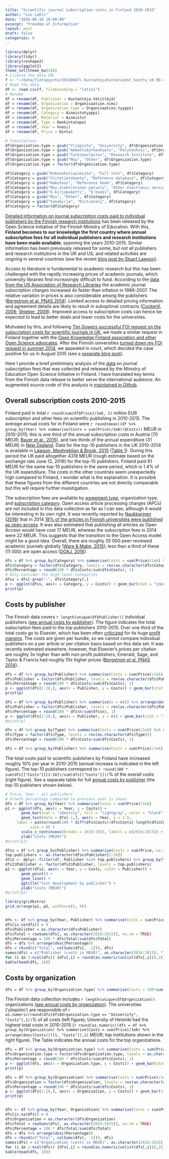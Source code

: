 ```yaml
---
title: "Scientific journal subscription costs in Finland 2010-2015"
author: "Leo Lahti"
date: "2016-06-10 18:00:00"
excerpt: "Freedom of Information"
layout: post
draft: false
categories: R
---
```



```r
library(dplyr)
library(tidyr)
library(reshape2)
library(ggplot2)
theme_set(theme_bw(20))
# License fee data URL
f <- "~/data/Tietopyynto/20160607\ Kustantajahintatiedot_koottu_v0.99.csv"
# Read the data
df <- read.csv(f, fileEncoding = "latin1")
# Rename
df = rename(df, Publisher = Kustantaja.Välittäjä)
df = rename(df, Organization = Organisaation.nimi)
df = rename(df, Organization.type = Organisaation.tyyppi)
df = rename(df, Category = Aineistotyyppi)
df = rename(df, Material = Aineisto)
df = rename(df, Type = Hankintatapa)
df = rename(df, Year = Vuosi)
df = rename(df, Price = Hinta)

# Translations
df$Organization.type = gsub("Yliopisto", "University", df$Organization.type)
df$Organization.type = gsub("Ammattikorkeakoulu", "Polytechnic", df$Organization.type)
df$Organization.type = gsub("Tutkimuslaitos", "Research Institute", df$Organization.type)
df$Organization.type = gsub("Muu", "Other", df$Organization.type)
df$Organization.type = factor(df$Organization.type)

df$Category = gsub("Kokotekstiaineisto", "Full text", df$Category)
df$Category = gsub("Viitetietokanta", "Reference database", df$Category)
df$Category = gsub("Hakuteos", "Reference book", df$Category)
df$Category = gsub("Muu elektroninen palvelu", "Other electronic service", df$Category)
df$Category = gsub("E-kirjapaketti", "E-books", df$Category)
df$Category = gsub("Muu", "Other", df$Category)
df$Category = gsub("Sanakirja", "Dictionary", df$Category)
df$Category = factor(df$Category)
```

[Detailed information on journal subscription costs paid to individual
publishers by the Finnish research institutions]() has been released
by the Open Science Initiative of the Finnish Ministry of
Education. With this, **Finland becomes to our knowledge the first
country where annual subscription fees for all individual publishers
and research institutions have been made available**, spanning the
years 2010-2015. Similar information has been previously released for
some, but not all publishers and research institutions in the UK and
US; and related activities are ongoing in several countries (see the
recent [blog post by Stuart
Lawson](http://stuartlawson.org/2016/06/publicly-available-data-on-international-journal-subscription-costs)).

Access to literature is fundamental to academic research but this has been challenged with the rapidly increasing prices of academic journals, which university libraries find increasingly difficult to fund. According to the [data from the US Association of Research Libraries](http://www.lib.washington.edu/scholpub/facts/economics) the academic journal subscription charges increased 4x faster than inflation in 1986-2007. The relative variation in prices is also considerable among the publishers  ([Bergstrom et al. PNAS 2014](http://www.econ.ucsb.edu/~tedb/Journals/PNAS-2014-Bergstrom-1403006111.pdf)). Limited access to detailed pricing information and agreement details are likely to result in suboptimal contracts ([Cockerill, 2006](https://olh.openlibhums.org/articles/10.16995/olh.72/#B7); [Shieber, 2009](https://olh.openlibhums.org/articles/10.16995/olh.72/#B66)). Improved access to subscription costs can hence be expected to lead to better deals and lower costs for the universities.

Motivated by this, and following [Tim Gowers successful FOI request on
the subscription costs for scientific journals in
UK](http://gowers.wordpress.com/2014/04/24/elsevier-journals-some-facts/),
we made a similar request in Finland together with the [Open Knowledge
Finland association and other Open Science
advocates](https://www.facebook.com/groups/241398182642057/permalink/411482855633588). After
the Finnish universities [turned down my FOI request in summer
2014](https://github.com/okffi-science/2014-tietopyynto-lisenssimaksut),
we appealed in court, which decided the case positive for us in August
2015 (see a [separate blog post]()).

Here I provide a brief preliminary analysis of the [data]() on journal
subscription fees that was collected and released by the Ministry of
Education Open Science Initiative in Finland. I have translated key
terms from the Finnish data release to better serve the international
audience. An augmented source code of this analysis is [maintained in
Github](https://github.com/antagomir/temp/blob/master/20160610/foi.Rmd).



## Overall subscription costs 2010-2015

Finland paid in total `r round(sum(df$Price)/1e6, 1)` million EUR
subscription and other fees on scientific publishing in 2010-2015. The
average annual costs for in Finland were `r round(mean((df %>%
group_by(Year) %>% summarise(Costs = sum(Price)/1e6))$Costs))` MEUR in
2010-2015; this is one third of the annual subscription costs in
Austria (70 MEUR; [Bauer et al.,
2015](https://olh.openlibhums.org/articles/10.16995/olh.72/#B4)), and
two thirds of the annual expenditure (31 MEUR) in [New
Zealand](http://publicaddress.net/9549). Data for the top-10
publishers in the UK 2010-2014 is available in [Lawson, Meghreblian &
Brook,
2015](https://olh.openlibhums.org/articles/10.16995/olh.72/#B45)
([Table
1](https://olh.openlibhums.org/articles/10.16995/olh.72)). During this
period the UK paid altogether 4319 MEUR (rough estimate based on the
exchange rate June 12, 2016) for the top-10 publishers. Finland paid
61 MEUR for the same top-10 publishers in the same period, which is
1.4% of the UK expenditure. The costs in the other countries seem
unexpectedly high compared to Finland, I wonder what is the
explanation. It is possible that these figures from the different
countries are not directly comparable but this will require further
investigation.

The subscription fees are available by [agreement
type](cost_by_type.csv), organization type, and [subscription
category](cost_by_category.csv). Open access article processing
charges (APCs) are not included in this data collection as far as I
can see, although it would be interesting in its own right. It was
recently reported by [Naukkarinen
(2016)](https://avointiede.fi/documents/10864/12232/Avoimen+julkaisemisen+tuen+malli/73838e9b-7924-446c-9c7a-cc8f759919bb)
that in 2014 [18% of the articles in Finnish universities were
published as open
access](https://l.facebook.com/l.php?u=https%3A%2F%2Favointiede.fi%2Fdocuments%2F10864%2F12232%2FAvoimen%2Bjulkaisemisen%2Btuen%2Bmalli%2F73838e9b-7924-446c-9c7a-cc8f759919bb&h=-AQFlKomT). It
was also estimated that publishing all articles as Open Access would
have cost 17 MEUR, whereas the subscription fees in 2014 were 22
MEUR. This suggests that the transition to the Open Access model might
be a good idea. Overall, there are roughly 35 000 peer-reviewed
academic journals globally ([Ware & Mabe,
2015](https://olh.openlibhums.org/articles/10.16995/olh.72/#B71));
less than a third of these (11 000) are open access ([DOAJ,
2016](https://olh.openlibhums.org/articles/10.16995/olh.72/#B12)).


```r
dfs = df %>% group_by(Category) %>% summarise(Costs = sum(Price)/1e6) %>% arrange(desc(Costs))
dfs$Category = factor(dfs$Category, levels = rev(as.character(dfs$Category)))
dfs$Percentage = round(100 * dfs$Costs/sum(dfs$Costs), 1)
# Only consider the high-level categories
dfss = dfs[-grep(";", dfs$Category),]
p <- ggplot(dfss, aes(x = Category, y = Costs)) + geom_bar(stat = "identity", fill = "lightgray", color = "black") + ggtitle("Costs by category") + coord_flip() + xlab("") + ylab("Total Costs (MEUR)") + geom_text(aes(x=Category, y=35, label=paste(Percentage, "%", sep = ""), hjust=ifelse(sign(Percentage)>0, 0, 0)), position = position_dodge(width=1), size = 7)
print(p)
```


## Costs by publisher

The Finnish data covers `r length(unique(df$Publisher))` individual publishers ([see annual costs by publisher](https://github.com/antagomir/temp/blob/master/20160610/table/cost_by_publisher_year.csv)). The figure indicates the total subscription fees paid to the top publishers 2010-2015. Over one third of the total costs go to Elsevier, which has been often [criticized](https://gowers.wordpress.com/2014/04/24/elsevier-journals-some-facts/) for its huge [profit margins](http://journals.plos.org/plosone/article?id=10.1371%2Fjournal.pone.0127502). The costs are given per bundle, so we cannot compare individual publishers on a per article or per citation basis based on this data set. It was recently estimated elsewhere, however, that Elsevier’s prices per citation are roughly 3x higher than with non-profit publishers; Emerald, Sage, and Taylor & Francis had roughly 10x higher prices ([Bergstrom et al. PNAS 2014](http://www.econ.ucsb.edu/~tedb/Journals/PNAS-2014-Bergstrom-1403006111.pdf)).

```r
dfs = df %>% group_by(Publisher) %>% summarise(Costs = sum(Price)/1e6) %>% arrange(desc(Costs))
dfs$Publisher = factor(dfs$Publisher, levels = rev(as.character(dfs$Publisher)))
dfs$Percentage = round(100 * dfs$Costs/sum(dfs$Costs), 1)
p <- ggplot(dfs[1:20,], aes(x = Publisher, y = Costs)) + geom_bar(stat = "identity", fill = "lightgray", color = "black") + ggtitle("Costs by publisher") + coord_flip() + xlab("") + ylab("Total Costs (MEUR)") + geom_text(aes(x=Publisher, y=32, label=paste(Percentage, "%", sep = ""), hjust=ifelse(sign(Percentage)>0, 0, 0)), position = position_dodge(width=1), size = 7)
print(p)

dfs = df %>% group_by(Publisher) %>% summarise(n = n()) %>% arrange(desc(n))
dfs$Publisher = factor(dfs$Publisher, levels = rev(as.character(dfs$Publisher)))
dfs$Percentage = round(100 * dfs$n/sum(dfs$n), 1)
p <- ggplot(dfs[1:20,], aes(x = Publisher, y = n)) + geom_bar(stat = "identity", fill = "lightgray", color = "black") + ggtitle("Subscriptions by publisher") + coord_flip() + xlab("") + ylab("Subscriptions (n)") + geom_text(aes(x=Publisher, y=32, label=paste(Percentage, "%", sep = ""), hjust=ifelse(sign(Percentage)>0, 0, 0)), position = position_dodge(width=1), size = 7)
#print(p)

dfs = df %>% group_by(Type) %>% summarise(Costs = sum(Price)/1e6) %>% arrange(desc(Costs))
dfs$Type = factor(dfs$Type, levels = rev(as.character(dfs$Type)))
dfs$Percentage = round(100 * dfs$Costs/sum(dfs$Costs), 1)
```


```r
dfs = df %>% group_by(Publisher) %>% summarise(Costs = sum(Price)/1e6) %>% arrange(desc(Costs))
```

The total costs paid to scientific publishers by Finland have increased roughly 10% per year in 2010-2015 (annual increase is indicated in the left figure). The top-10 publishers correspond to `r round(100 * sum(dfs[["Costs"]][1:10])/sum(dfs[["Costs"]]))`% of the overall costs (right figure). See a separate table for full [annual costs by publisher](https://github.com/antagomir/temp/blob/master/20160610/table/cost_by_publisher_year.csv) (the top-10 publishers shown below). 

```r
# Price, Year : all publishers
# Growth percentage compared to previous year is shown
dfs = df %>% group_by(Year) %>% summarise(Costs = sum(Price)/1e6) 
p1 <- ggplot(dfs, aes(x = Year, y = Costs)) +
       geom_bar(stat = "identity", fill = "lightgray", color = "black") + ggtitle("Total costs (Finland)") +
       geom_text(data = dfs[-1,], aes(x = Year, y = 1.5,
     label = paste(round(100 * diff(dfs$Costs)/dfs$Costs[-length(dfs$Costs)], 1), "%", sep = "")   ),
     	   size = 6) +
       scale_x_continuous(breaks = 2010:2015, labels = c(2010:2015)) + 
       ylab("Costs (MEUR)")
#print(p1)

dfss = df %>% group_by(Publisher) %>% summarise(Costs = sum(Price, na.rm = TRUE)) %>% arrange(desc(Costs))
top.publishers <- as.character(dfss$Publisher[1:10])
dfs2 <- dplyr::filter(df, Publisher %in% top.publishers) %>% group_by(Year, Publisher) %>% summarise(Costs = sum(Price)/1e6) %>% arrange(Year)
dfs2$Publisher <- factor(dfs2$Publisher, levels = top.publishers)
p2 <- ggplot(dfs2, aes(x = Year, y = Costs, color = Publisher)) +
       geom_point() +
       geom_line() +       
       ggtitle("Cost development by publisher") +
       ylab("Costs (MEUR)") 
#print(p2)

library(gridExtra)
grid.arrange(p1, p2, widths=c(5, 9))


dfs <- df %>% group_by(Year, Publisher) %>% summarise(Costs = sum(Price, na.rm = TRUE)/1e6) %>% arrange(Year) %>% spread(Year, Costs)
dfs[is.na(dfs)] = 0
dfs$Publisher = as.character(dfs$Publisher)
dfs$Total = rowSums(dfs[, as.character(2010:2015)], na.rm = TRUE)
dfs$Percentage = 100 * dfs$Total/sum(dfs$Total)
dfs = dfs %>% arrange(desc(Percentage))
dfs = rbind(c("Total", colSums(dfs[, -1])), dfs)
names(dfs) = c("Publisher (costs in MEUR)", as.character(2010:2015), "Total", "%")
for (i in 2:ncol(dfs)) {dfs[,i] = round(as.numeric(unlist(dfs[,i])),2)}
kable(head(dfs, 10))
```  

<p></p>

## Costs by organization

```r
dfs = df %>% group_by(Organization.type) %>% summarise(Costs = 100*sum(Price)/sum(df$Price))
```

The Finnish data collection includes `r length(unique(df$Organization))` organizations ([see annual costs by organization](https://github.com/antagomir/temp/blob/master/20160610/table/cost_by_organization_year.csv)). The universities ('yliopisto') are responsible of `r as.numeric(round(dfs[dfs$Organization.type == "University", "Costs"],1))`% of all costs (left figure); University of Helsinki had the highest total costs in 2010-2015 (`r round(as.numeric((dfs = df %>% group_by(Organization) %>% summarise(Costs = sum(Price)/1e6) %>% arrange(desc(Costs)))[1, "Costs"]),1)` MEUR; top institutions shown in the right figure). The Table indicates the annual costs for the top organizations.

```r
dfs = df %>% group_by(Organization.type) %>% summarise(Costs = sum(Price)/1e6) %>% arrange(Costs)
dfs$Organization.type = factor(dfs$Organization.type, levels = as.character(dfs$Organization.type))
dfs$Percentage = round(100 * dfs$Costs/sum(dfs$Costs), 1)
p <- ggplot(dfs, aes(x = Organization.type, y = Costs)) + geom_bar(stat = "identity", fill = "lightgray", color = "black") + ggtitle("Costs by organization type") + coord_flip() + xlab("") + ylab("Total Costs (MEUR)") + geom_text(aes(x=Organization.type, y=80, label=paste(Percentage, "%", sep = ""), hjust=ifelse(sign(Percentage)>0, 0, 0)), position = position_dodge(width=1), size = 7)
print(p)

dfs = df %>% group_by(Organization) %>% summarise(Costs = sum(Price)/1e6) %>% arrange(desc(Costs))
dfs$Organization = factor(dfs$Organization, levels = rev(as.character(dfs$Organization)))
dfs$Percentage = round(100 * dfs$Costs/sum(dfs$Costs), 1)
p <- ggplot(dfs[1:20,], aes(x = Organization, y = Costs)) + geom_bar(stat = "identity", fill = "lightgray", color = "black") + ggtitle("Costs by organization") + coord_flip() + xlab("") + ylab("Total Costs (MEUR)") + geom_text(aes(x=Organization, y=20, label=paste(Percentage, "%", sep = ""), hjust=ifelse(sign(Percentage)>0, 0, 0)), position = position_dodge(width=1), size = 7)
print(p)


dfs <- df %>% group_by(Year, Organization) %>% summarise(Costs = sum(Price, na.rm = TRUE)/1e6) %>% arrange(Year) %>% spread(Year, Costs)
dfs[is.na(dfs)] = 0
dfs$Organization = as.character(dfs$Organization)
dfs$Total = rowSums(dfs[, as.character(2010:2015)], na.rm = TRUE)
dfs$Percentage = 100 * dfs$Total/sum(dfs$Total)
dfs = dfs %>% arrange(desc(Percentage))
dfs = rbind(c("Total", colSums(dfs[, -1])), dfs)
names(dfs) = c("Organization (costs in MEUR)", as.character(2010:2015), "Total", "%")
for (i in 2:ncol(dfs)) {dfs[,i] = round(as.numeric(unlist(dfs[,i])),2)}
kable(head(dfs, 10))
```




